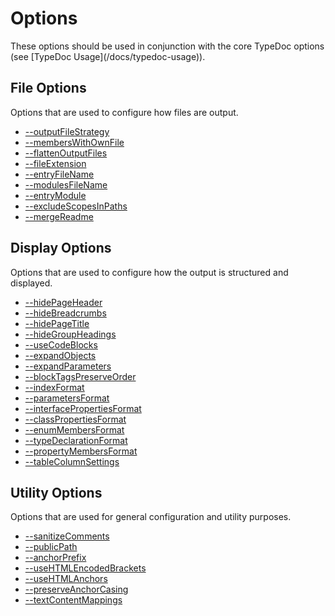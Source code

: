 
# Options

<Callout type="info">
  These options should be used in conjunction with the core TypeDoc options (see
  [TypeDoc Usage](/docs/typedoc-usage)).
</Callout>

## File Options

Options that are used to configure how files are output.

- [--outputFileStrategy](./options/file-options.mdx#--outputfilestrategy)
- [--membersWithOwnFile](./options/file-options.mdx#--memberswithownfile)
- [--flattenOutputFiles](./options/file-options.mdx#--flattenoutputfiles)
- [--fileExtension](./options/file-options.mdx#--fileextension)
- [--entryFileName](./options/file-options.mdx#--entryfilename)
- [--modulesFileName](./options/file-options.mdx#--modulesfilename)
- [--entryModule](./options/file-options.mdx#--entrymodule)
- [--excludeScopesInPaths](./options/file-options.mdx#--excludescopesinpaths)
- [--mergeReadme](./options/file-options.mdx#--mergereadme)

## Display Options

Options that are used to configure how the output is structured and displayed.

- [--hidePageHeader](./options/display-options.mdx#--hidepageheader)
- [--hideBreadcrumbs](./options/display-options.mdx#--hidebreadcrumbs)
- [--hidePageTitle](./options/display-options.mdx#--hidepagetitle)
- [--hideGroupHeadings](./options/display-options.mdx#--hidegroupheadings)
- [--useCodeBlocks](./options/display-options.mdx#--usecodeblocks)
- [--expandObjects](./options/display-options.mdx#--expandobjects)
- [--expandParameters](./options/display-options.mdx#--expandparameters)
- [--blockTagsPreserveOrder](./options/display-options.mdx#--blocktagspreserveorder)
- [--indexFormat](./options/display-options.mdx#--indexformat)
- [--parametersFormat](./options/display-options.mdx#--parametersformat)
- [--interfacePropertiesFormat](./options/display-options.mdx#--interfacepropertiesformat)
- [--classPropertiesFormat](./options/display-options.mdx#--classpropertiesformat)
- [--enumMembersFormat](./options/display-options.mdx#--enummembersformat)
- [--typeDeclarationFormat](./options/display-options.mdx#--typedeclarationformat)
- [--propertyMembersFormat](./options/display-options.mdx#--propertymembersformat)
- [--tableColumnSettings](./options/display-options.mdx#--tablecolumnsettings)

## Utility Options

Options that are used for general configuration and utility purposes.

- [--sanitizeComments](./options/utility-options.mdx#--sanitizecomments)
- [--publicPath](./options/utility-options.mdx#--publicpath)
- [--anchorPrefix](./options/utility-options.mdx#--anchorprefix)
- [--useHTMLEncodedBrackets](./options/utility-options.mdx#--usehtmlencodedbrackets)
- [--useHTMLAnchors](./options/utility-options.mdx#--usehtmlanchors)
- [--preserveAnchorCasing](./options/utility-options.mdx#--preserveanchorcasing)
- [--textContentMappings](./options/utility-options.mdx#--textcontentmappings)
